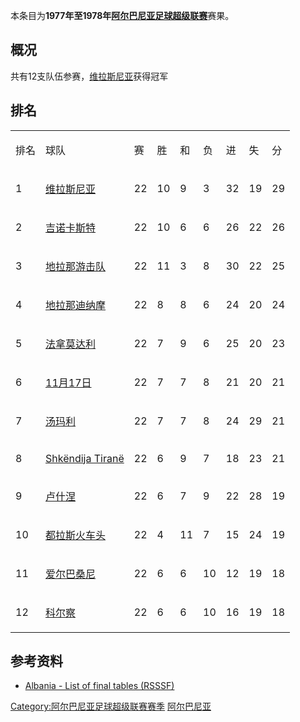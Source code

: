 {{Infobox football league season
| competition                = [[阿尔巴尼亚足球超级联赛|阿尔巴尼亚足球超级联赛]]
| season                     = 1977年–1978年
| winners                    = [[维拉斯尼亚足球俱乐部|维拉斯尼亚]]
| prevseason                 = [[1976年至1977年阿尔巴尼亚足球超级联赛|1976–77年]]
| nextseason                 = [[1978年至1979年阿尔巴尼亚足球超级联赛|1978–79年]]
}}
本条目为'''1977年至1978年[[阿尔巴尼亚足球超级联赛|阿尔巴尼亚足球超级联赛]]'''赛果。

==概况==
共有12支队伍参赛，[[维拉斯尼亚足球俱乐部|维拉斯尼亚]]获得冠军

==排名==
{| class="wikitable" style="text-align: center;"
|排名||球队||赛||胜||和||负||进||失||分
|-
|1||[[维拉斯尼亚足球俱乐部|维拉斯尼亚]]||22||10||9||3||32||19||29
|-
|2||[[吉诺卡斯特足球俱乐部|吉诺卡斯特]]||22||10||6||6||26||22||26
|-
|3||[[地拉那游击队足球俱乐部|地拉那游击队]]||22||11||3||8||30||22||25
|-
|4||[[地拉那迪纳摩|地拉那迪纳摩]]||22||8||8||6||24||20||24
|-
|5||[[法拿莫达利体育俱乐部|法拿莫达利]]||22||7||9||6||25||20||23
|-
|6||[[地拉那足球俱乐部|11月17日]]||22||7||7||8||21||20||21
|-
|7||[[湯瑪利足球會|汤玛利]]||22||7||7||8||24||29||21
|-
|8||[[Shkëndija_Tiranë|Shkëndija Tiranë]]||22||6||9||7||18||23||21
|-
|9||[[卢什涅足球俱乐部|卢什涅]]||22||6||7||9||22||28||19
|-
|10||[[图达都拉斯体育俱乐部|都拉斯火车头]]||22||4||11||7||15||24||19
|-
|11||[[爱尔巴桑尼足球俱乐部|爱尔巴桑尼]]||22||6||6||10||12||19||18
|-
|12||[[科尔察足球俱乐部|科尔察]]||22||6||6||10||16||19||18
|}

==参考资料==
*[http://www.giovanniarmillotta.it/albania/calcio/alba78.html Albania - List of final tables (RSSSF)]{{WebCite|url=https://www.webcitation.org/6Ab5EjBAq?url=http://www.giovanniarmillotta.it/albania/calcio/alba78.html |date=20120911113306 |dateformat=iso }}

{{Albanian Superliga Seasons}}
{{1977–78 in European Football (UEFA)}}

[[Category:阿尔巴尼亚足球超级联赛赛季|Category:阿尔巴尼亚足球超级联赛赛季]]
[[Category:1977年至1978年本土足球联赛|阿尔巴尼亚]]